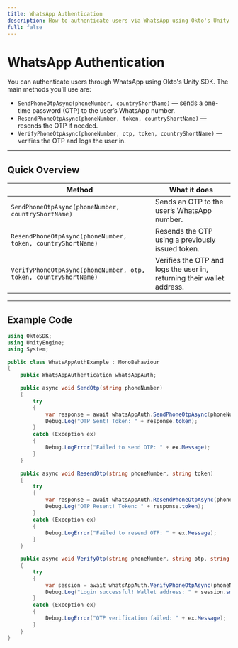 ```yaml
---
title: WhatsApp Authentication
description: How to authenticate users via WhatsApp using Okto's Unity SDK with simple OTP methods.
full: false
---
```


# WhatsApp Authentication

You can authenticate users through WhatsApp using Okto's Unity SDK. The main methods you’ll use are:

- `SendPhoneOtpAsync(phoneNumber, countryShortName)` — sends a one-time password (OTP) to the user’s WhatsApp number.
- `ResendPhoneOtpAsync(phoneNumber, token, countryShortName)` — resends the OTP if needed.
- `VerifyPhoneOtpAsync(phoneNumber, otp, token, countryShortName)` — verifies the OTP and logs the user in.

---

## Quick Overview

| Method                         | What it does                                      |
|-------------------------------|--------------------------------------------------|
| `SendPhoneOtpAsync(phoneNumber, countryShortName)`  | Sends an OTP to the user’s WhatsApp number.    |
| `ResendPhoneOtpAsync(phoneNumber, token, countryShortName)` | Resends the OTP using a previously issued token. |
| `VerifyPhoneOtpAsync(phoneNumber, otp, token, countryShortName)` | Verifies the OTP and logs the user in, returning their wallet address. |

---

## Example Code

```csharp
using OktoSDK;
using UnityEngine;
using System;

public class WhatsAppAuthExample : MonoBehaviour
{
    public WhatsAppAuthentication whatsAppAuth;

    public async void SendOtp(string phoneNumber)
    {
        try
        {
            var response = await whatsAppAuth.SendPhoneOtpAsync(phoneNumber);
            Debug.Log("OTP Sent! Token: " + response.token);
        }
        catch (Exception ex)
        {
            Debug.LogError("Failed to send OTP: " + ex.Message);
        }
    }

    public async void ResendOtp(string phoneNumber, string token)
    {
        try
        {
            var response = await whatsAppAuth.ResendPhoneOtpAsync(phoneNumber, token);
            Debug.Log("OTP Resent! Token: " + response.token);
        }
        catch (Exception ex)
        {
            Debug.LogError("Failed to resend OTP: " + ex.Message);
        }
    }

    public async void VerifyOtp(string phoneNumber, string otp, string token)
    {
        try
        {
            var session = await whatsAppAuth.VerifyPhoneOtpAsync(phoneNumber, otp, token);
            Debug.Log("Login successful! Wallet address: " + session.smartWalletAddress);
        }
        catch (Exception ex)
        {
            Debug.LogError("OTP verification failed: " + ex.Message);
        }
    }
}
